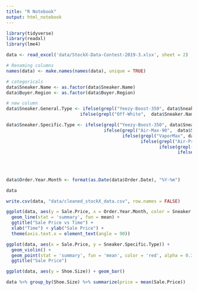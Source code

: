 ```yaml
---
title: "R Notebook"
output: html_notebook
---
```



```r
library(tidyverse)
library(readxl)
library(lme4)
```


```r
data <- read_excel('data/StockX-Data-Contest-2019-3.xlsx', sheet = 2)

# Renaming columns
names(data) <- make.names(names(data), unique = TRUE)

# categoricals
data$Sneaker.Name <- as.factor(data$Sneaker.Name)
data$Buyer.Region <- as.factor(data$Buyer.Region)

# new column
data$Sneaker.General.Type <- ifelse(grepl("Yeezy-Boost-350", data$Sneaker.Name), "Adidas Yeezy", 
                            ifelse(grepl("Off-White",  data$Sneaker.Name), "Nike Off White","no"))

data$Sneaker.Specific.Type <- ifelse(grepl("Yeezy-Boost-350", data$Sneaker.Name), "Yeezy", 
                                     ifelse(grepl("Air-Max-90",  data$Sneaker.Name), "Air Max 90",
                                            ifelse(grepl("VaporMax", data$Sneaker.Name), "VaporMax",
                                                   ifelse(grepl("Air-Presto", data$Sneaker.Name), "Air Presto",
                                                          ifelse(grepl("Air-Jordan-1", data$Sneaker.Name), "Air Jordan 1",
                                                                 ifelse(grepl("Blazer", data$Sneaker.Name), "Blazer",
                                                                        ifelse(grepl("Air-Force", data$Sneaker.Name),"Air Force 1",
                                                                               ifelse(grepl("Air-Max-97", data$Sneaker.Name),"Air Max 97",
                                                                                      ifelse(grepl("Hyperdunk", data$Sneaker.Name),"Hyperdunk 2017",
                                                                                             ifelse(grepl("Zoom-Fly", data$Sneaker.Name),"Zoom Fly","no"))))))))))
data$Order.Year.Month <- format(as.Date(data$Order.Date), "%Y-%m")

data

write.csv(data, "data/cleaned_stockX_data.csv", row.names = FALSE)

```

```r
ggplot(data, aes(y = Sale.Price, x = Order.Year.Month, color = Sneaker.Specific.Type, group = Sneaker.Specific.Type)) + 
  geom_line(stat = 'summary', fun = mean) + 
  ggtitle("Sale Price vs Time") +
  xlab("Time") + ylab("Sale Price") +
  theme(axis.text.x = element_text(angle = 90))
```

```r
ggplot(data, aes(x = Sale.Price, y = Sneaker.Specific.Type)) + 
  geom_violin() + 
  geom_point(stat = 'summary', fun = 'mean', color = 'red', alpha = 0.3) +
  ggtitle("Sale Price")

```

```r
ggplot(data, aes(y = Shoe.Size)) + geom_bar() 
```

```r
data %>% group_by(Shoe.Size) %>% summarize(price = mean(Sale.Price))

```

